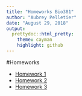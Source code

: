 ```yaml
---
title: "Homeworks Bio381"
author: "Aubrey Pelletier"
date: "August 29, 2018"
output:
  prettydoc::html_pretty:
    theme: cayman
    highlight: github
---
```


#Homeworks

* [Homework 1](Homework_1.html)
* [Homework 2](Homework_2.html)
* [Homework 3](Homework_3.pdf)